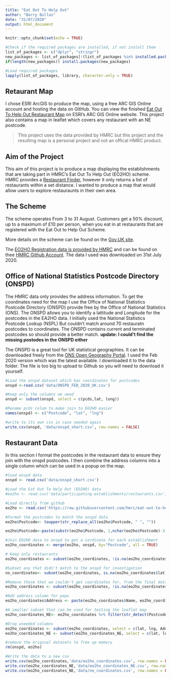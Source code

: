 ```yaml
---
title: "Eat Out To Help Out"
author: "Barry Bullas"
date: "31/07/2020"
output: html_document
---
```


```r
knitr::opts_chunk$set(echo = TRUE)

#Check if the required packages are installed, if not install them
list_of_packages <- c("dplyr", "stringr")
new_packages <- list_of_packages[!(list_of_packages %in% installed.packages()[,"Package"])]
if(length(new_packages)) install.packages(new_packages)

#Load required packages
lapply(list_of_packages, library, character.only = TRUE)
```

## Retaurant Map
I chose ESRI ArcGIS to produce the map, using a free ARC GIS Online account and hosting the data on GitHub.  You can view the finished [Eat Out To Help Out Restaurant Map](https://arcg.is/15aOjm0) on ESRI's ARC GIS Online website.  This project also contains a map in leaflet which covers any restaurant with an NE postcode.

> This project uses the data provided by HMRC but this project and the resulting map is a personal project and not an offical HMRC product.

## Aim of the Project

This aim of this project is to produce a map displaying the establishments that are taking part in HMRC's Eat Out To Help Out (EO2HO) scheme.  
HMRC provides a [Restaurant Finder](https://www.tax.service.gov.uk/eat-out-to-help-out/find-a-restaurant/?_ga=2.159416701.1723075929.1596201136-857574019.1589147008), however it only returns a list of restaurants within a set distance.  I wanted to produce a map that would allow users to explore restauraunts in their own area.

## The Scheme
The scheme operates From 3 to 31 August.  Customers get a 50% discount, up to a maximum of £10 per person, when you eat in at restaurants that are registered with the Eat Out to Help Out Scheme.

More details on the scheme can be found on the [Gov.UK site](https://www.gov.uk/guidance/get-a-discount-with-the-eat-out-to-help-out-scheme).

The [EO2HO Registration data is provided by HMRC](https://www.gov.uk/government/publications/eat-out-to-help-out-scheme-registration-data-for-software-developers) and can be found on thee [HMRC Github Account](https://github.com/hmrc/eat-out-to-help-out-establishments). The data I used was downloaded on 31st July 2020. 


## Office of National Statistics Postcode Directory (ONSPD)


The HMRC data only provides the address information.  To get the coordinates need for the map I use the Office of National Statistics Postcode Directory (ONSPD) provide free by the Office of National Statistics (ONS).  The ONSPD allows you to identify a lattitude and Longitude for the postcodes in the EA2HO data. I initially used the National Statistics Postcode Lookup (NSPL) But couldn't match around 70 restauratn postcodes to coordinates.  The ONSPD contains current and terminated postcodes so should provide a better match.  **update: I could't find the missing postodes in the ONSPD either** 

The ONSPD is a great tool for UK statistical geographies.  It can be downloaded freely from the [ONS Open Geography Portal](https://geoportal.statistics.gov.uk/datasets/ons-postcode-directory-february-2020).  I used the Feb 2020 version which was the latest available.  I downloaded it to the data folder.  The file is too big to upload to Github so you will need to download it yourself.

```r
#Load the onspd dataset which has coordinates for postcodes
onspd <-read.csv('data/ONSPD_FEB_2020_UK.csv')

#Keep only the columns we need
onspd <- subset(onspd, select = c(pcds,lat, long))

#Rename pcds colum to make join to EO2HO easier
names(onspd) <- c("Postcode", "lat", "lng")

#write to its own csv in case needed again
write.csv(onspd, 'data/onspd_short.csv', row.names = FALSE)
```

## Restaurant Data

In this section I format the postcodes in the restaurant data to ensure they join with the onspd postcodes.  I then combine the address columns into a single column which can be used in a popup on the map.  

```r
#load onspd data
onspd <- read.csv('data/onspd_short.csv')

#Load the Eat Out To Help Out (EO2HO) data
#eo2ho <- read.csv('data/participating-establishments/restaurants.csv')

#Load directly from github
eo2ho <- read.csv('https://raw.githubusercontent.com/hmrc/eat-out-to-help-out-establishments/master/data/participating-establishments/restaurants.csv')

#Format the postcodes to match the onspd data
eo2ho$Postcode<- toupper(str_replace_all(eo2ho$Postcode, " ", ""))

eo2ho$Postcode<-paste(substr(eo2ho$Postcode, 1,nchar(eo2ho$Postcode)-3), substr(eo2ho$Postcode,nchar(eo2ho$Postcode)-2,nchar(eo2ho$Postcode)), sep = " ", collapse = NULL)

#Join EO2HO data to onspd to get a cordinate for each establishment
eo2ho_coordinates <- merge(eo2ho, onspd, by="Postcode", all = TRUE)

# Keep only restaurants 
eo2ho_coordinates <- subset(eo2ho_coordinates, !is.na(eo2ho_coordinates$Name))

#Subset any that didn't match to the onspd for investigation
no_coordinates<- subset(eo2ho_coordinates, is.na(eo2ho_coordinates$lat))

#Remove those that we couldn't get coordinates for, from the final dataset
eo2ho_coordinates <- subset(eo2ho_coordinates, !is.na(eo2ho_coordinates$lat))

#Add address column for popu
eo2ho_coordinates$Address <- paste(eo2ho_coordinates$Name, eo2ho_coordinates$Line.1, eo2ho_coordinates$Line.2, eo2ho_coordinates$Town, eo2ho_coordinates$County, eo2ho_coordinates$Postcode, sep=", ")

#A smaller subset that can be used for testing the leaflet map
eo2ho_coordinates_NE<- eo2ho_coordinates %>% filter(str_detect(Postcode,"^NE"))

#Drop uneeded columns
eo2ho_coordinates <- subset(eo2ho_coordinates, select = c(lat, lng, Address))
eo2ho_coordinates_NE <- subset(eo2ho_coordinates_NE, select = c(lat, lng, Address))

#remove the original datasets to free up memory
rm(onspd, eo2ho)

#Write the data to a new csv
write.csv(eo2ho_coordinates,'data/eo2ho_coordinates.csv', row.names = FALSE)
write.csv(eo2ho_coordinates_NE,'data/eo2ho_coordinates_NE.csv', row.names = FALSE)
write.csv(eo2ho_coordinates_NE,'data/no_coordinates.csv', row.names = FALSE)
```
